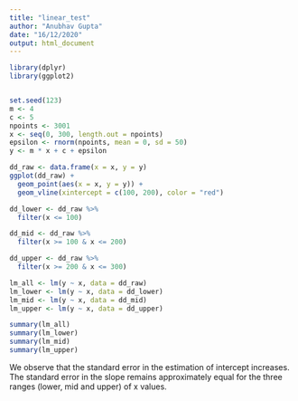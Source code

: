 ```yaml
---
title: "linear_test"
author: "Anubhav Gupta"
date: "16/12/2020"
output: html_document
---
```


```r

library(dplyr)
library(ggplot2)


set.seed(123)
m <- 4
c <- 5
npoints <- 3001
x <- seq(0, 300, length.out = npoints)
epsilon <- rnorm(npoints, mean = 0, sd = 50)
y <- m * x + c + epsilon

dd_raw <- data.frame(x = x, y = y)
ggplot(dd_raw) +
  geom_point(aes(x = x, y = y)) +
  geom_vline(xintercept = c(100, 200), color = "red")

dd_lower <- dd_raw %>%
  filter(x <= 100)

dd_mid <- dd_raw %>%
  filter(x >= 100 & x <= 200)

dd_upper <- dd_raw %>%
  filter(x >= 200 & x <= 300)

lm_all <- lm(y ~ x, data = dd_raw)
lm_lower <- lm(y ~ x, data = dd_lower)
lm_mid <- lm(y ~ x, data = dd_mid)
lm_upper <- lm(y ~ x, data = dd_upper)

summary(lm_all)
summary(lm_lower)
summary(lm_mid)
summary(lm_upper)
```

We observe that the standard error in the estimation of intercept increases. The standard error in the slope remains approximately equal for the three ranges (lower, mid and upper) of x values.
